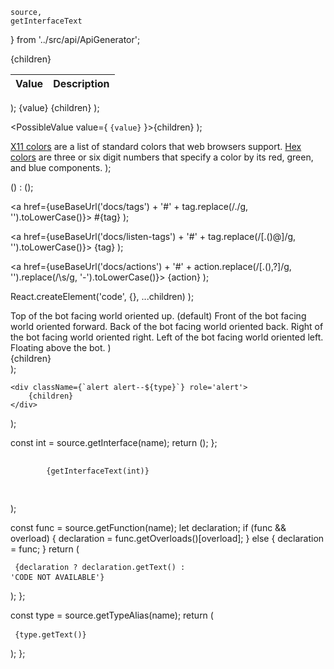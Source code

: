     source,
    getInterfaceText 
} from '../src/api/ApiGenerator';

  <table>
    <thead>
      <tr>
        <th>Value</th>
        <th>Description</th>
      </tr>
    </thead>
    <tbody>
      {children}
    </tbody>
  </table>
);

  <tr>
    <td>{value}</td>
    <td>{children}</td>
  </tr>
);

  <PossibleValue value={
    <code>{value}</code>
  }>{children}</PossibleValue>
);

  <PossibleValue value='Any X11 Color'>
    <a href='https://en.wikipedia.org/wiki/X11_color_names' target='_blank'>X11 colors</a> are a list of standard colors that web browsers support.
  </PossibleValue>
  <PossibleValue value='Any Hex Color'>
    <a href='https://en.wikipedia.org/wiki/Web_colors#Hex_triplet' target='_blank'>Hex colors</a> are three or six digit numbers that specify a color by its red, green, and blue components.
  </PossibleValue>
</>);

  (<ListenTagLink tag={tag}/>) : 
  (<DataTagLink tag={tag}/>);

  <a href={useBaseUrl('docs/tags') + '#' + tag.replace(/\./g, '').toLowerCase()}>
    <NormalCode>#{tag}</NormalCode>
  </a>
);

  <a href={useBaseUrl('docs/listen-tags') + '#' + tag.replace(/[\.\(\)\@]/g, '').toLowerCase()}>
    <NormalCode>{tag}</NormalCode>
  </a>
);

  <a href={useBaseUrl('docs/actions') + '#' + action.replace(/[\.\(\)\,\?]/g, '').replace(/\s/g, '-').toLowerCase()}>
    <NormalCode>{action}</NormalCode>
  </a>
);

  React.createElement('code', {}, ...children)
);

  <PossibleValueCode value='top'>
    Top of the bot facing world oriented up. (default)
  </PossibleValueCode>
  <PossibleValueCode value='front'>
    Front of the bot facing world oriented forward.
  </PossibleValueCode>
  <PossibleValueCode value='back'>
    Back of the bot facing world oriented back.
  </PossibleValueCode>
  <PossibleValueCode value='right'>
    Right of the bot facing world oriented right.
  </PossibleValueCode>
  <PossibleValueCode value='left'>
     Left of the bot facing world oriented left.
  </PossibleValueCode>
  <PossibleValueCode value='floating'>
     Floating above the bot.
  </PossibleValueCode>
</>)

  <div className='row badge-row'>
    <div className='col'>
      {children}
    </div>
  </div>
);





    <div className={`alert alert--${type}`} role='alert'>
        {children}
    </div>
);

  const int = source.getInterface(name);
  return (<InterfaceNode int={int} />);
};

  <pre>
    <code className='typescript'>
        {getInterfaceText(int)}
    </code>
  </pre>
);

  const func = source.getFunction(name);
  let declaration;
  if (func && overload) {
    declaration = func.getOverloads()[overload];
  } else {
    declaration = func;
  }
  return (
    <pre>
      <code className='typescript'>
        {declaration ? declaration.getText() : 'CODE NOT AVAILABLE'}
      </code>
    </pre>
  );
};

  const type = source.getTypeAlias(name);
  return (
    <pre>
      <code className='typescript'>
        {type.getText()}
      </code>
    </pre>
  );
};